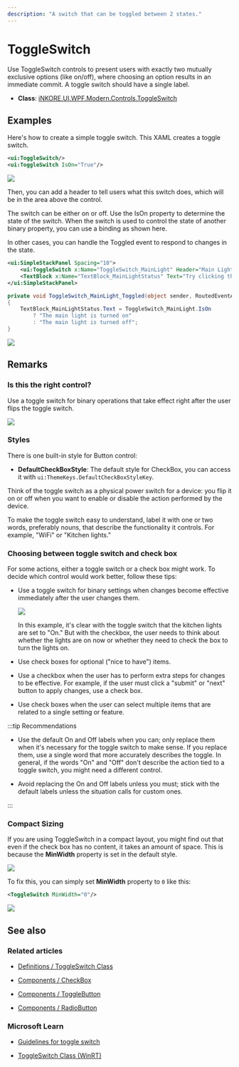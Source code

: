 ---
description: "A switch that can be toggled between 2 states."
---

# ToggleSwitch

Use ToggleSwitch controls to present users with exactly two mutually exclusive options (like on/off), where choosing an option results in an immediate commit. A toggle switch should have a single label.

- **Class**: [iNKORE.UI.WPF.Modern.Controls](..)[.ToggleSwitch](.)

## Examples

Here's how to create a simple toggle switch. This XAML creates a toggle switch.

```xml
<ui:ToggleSwitch/>
<ui:ToggleSwitch IsOn="True"/>
```

![](on-and-off.png)

Then, you can add a header to tell users what this switch does, which will be in the area above the control.

The switch can be either on or off. Use the IsOn property to determine the state of the switch. When the switch is used to control the state of another binary property, you can use a binding as shown here.

In other cases, you can handle the Toggled event to respond to changes in the state.

```xml
<ui:SimpleStackPanel Spacing="10">
    <ui:ToggleSwitch x:Name="ToggleSwitch_MainLight" Header="Main Light" Toggled="ToggleSwitch_MainLight_Toggled"/>
    <TextBlock x:Name="TextBlock_MainLightStatus" Text="Try clicking the ToggleSwitch" Opacity="0.5"/>
</ui:SimpleStackPanel>
```

```csharp
private void ToggleSwitch_MainLight_Toggled(object sender, RoutedEventArgs e)
{
    TextBlock_MainLightStatus.Text = ToggleSwitch_MainLight.IsOn
        ? "The main light is turned on"
        : "The main light is turned off";
}
```

![](main-light-on.png)

## Remarks

### Is this the right control?

Use a toggle switch for binary operations that take effect right after the user flips the toggle switch.

![](on-and-off.png)


### Styles

There is one built-in style for Button control:

- **DefaultCheckBoxStyle**: The default style for CheckBox, you can access it with `ui:ThemeKeys.DefaultCheckBoxStyleKey`.

Think of the toggle switch as a physical power switch for a device: you flip it on or off when you want to enable or disable the action performed by the device.

To make the toggle switch easy to understand, label it with one or two words, preferably nouns, that describe the functionality it controls. For example, "WiFi" or "Kitchen lights."

### Choosing between toggle switch and check box

For some actions, either a toggle switch or a check box might work. To decide which control would work better, follow these tips:

- Use a toggle switch for binary settings when changes become effective immediately after the user changes them.

   ![](switch-vs-checkbox.png)

   In this example, it's clear with the toggle switch that the kitchen lights are set to "On." But with the checkbox, the user needs to think about whether the lights are on now or whether they need to check the box to turn the lights on.

- Use check boxes for optional ("nice to have") items.

- Use a checkbox when the user has to perform extra steps for changes to be effective. For example, if the user must click a "submit" or "next" button to apply changes, use a check box.

- Use check boxes when the user can select multiple items that are related to a single setting or feature.

:::tip Recommendations

- Use the default On and Off labels when you can; only replace them when it's necessary for the toggle switch to make sense. If you replace them, use a single word that more accurately describes the toggle. In general, if the words "On" and "Off" don't describe the action tied to a toggle switch, you might need a different control.

- Avoid replacing the On and Off labels unless you must; stick with the default labels unless the situation calls for custom ones.

:::

### Compact Sizing

If you are using ToggleSwitch in a compact layout, you might find out that even if the check box has no content, it takes an amount of space. This is because the **MinWidth** property is set in the default style. 

![](still-taking-space.png)

To fix this, you can simply set **MinWidth** property to `0` like this:

```xml
<ToggleSwitch MinWidth="0"/>
```

![](when-minwidth-is-zero.png)

## See also

### Related articles

- [Definitions / ToggleSwitch Class](%BASE_NAME%/definitions/controls/toggle-switch)

- [Components / CheckBox](./check-box)

- [Components / ToggleButton](./toggle-button)

- [Components / RadioButton](./radio-button)

### Microsoft Learn

- [Guidelines for toggle switch](https://learn.microsoft.com/en-us/windows/apps/design/controls/toggles)

- [ToggleSwitch Class (WinRT)](https://learn.microsoft.com/en-us/windows/windows-app-sdk/api/winrt/microsoft.ui.xaml.controls.toggleswitch)